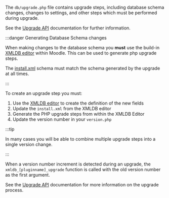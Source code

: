 <!-- markdownlint-disable first-line-heading -->
The `db/upgrade.php` file contains upgrade steps, including database schema changes, changes to settings, and other steps which must be performed during upgrade.

See the [Upgrade API](../../guides/upgrade/index.md) documentation for further information.

:::danger Generating Database Schema changes

When making changes to the database schema you **must** use the build-in [XMLDB editor](https://docs.moodle.org/dev/XMLDB_Documentation) within
Moodle. This can be used to generate php upgrade steps.

The [install.xml](#dbinstallxml) schema must match the schema generated by the upgrade at all times.

:::

To create an upgrade step you must:

1. Use the [XMLDB editor](/general/development/tools/xmldb) to create the definition of the new fields
1. Update the `install.xml` from the XMLDB editor
1. Generate the PHP upgrade steps from within the XMLDB Editor
1. Update the version number in your `version.php`

:::tip

In many cases you will be able to combine multiple upgrade steps into a single version change.

:::

When a version number increment is detected during an upgrade, the `xmldb_[pluginname]_upgrade` function is called with the old version number as the first argument.

See the [Upgrade API](../../guides/upgrade/index.md) documentation for more information on the upgrade process.
